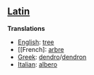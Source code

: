 ==[[Latin]]==

'''Translations'''

*[[English]]: [[tree]]
*[[French]: [[arbre]]
*[[Greek]]: [[dendro]]/[[dendron]]
*[[Italian]]: [[albero]]